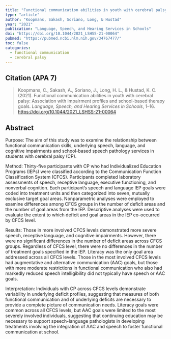 ```yaml
---
title: "Functional communication abilities in youth with cerebral palsy: Association with impairment profiles and school-based therapy goals"
type: "article"
author: "Koopmans, Sakash, Soriano, Long, & Hustad"
year: "2021"
publication: "Language, Speech, and Hearing Services in Schools"
doi: "https://doi.org/10.1044/2021_LSHSS-21-00064"
pubmed: "https://pubmed.ncbi.nlm.nih.gov/34767477/"
toc: false
categories:
  - functional communication
  - cerebral palsy
---
```


## Citation (APA 7)

> Koopmans, C., Sakash, A., Soriano, J., Long, H. L., & Hustad, K. C. (2021). Functional communication abilities in youth with cerebral palsy: Association with impairment profiles and school-based therapy goals. *Language, Speech, and Hearing Services in Schools*, 1--16. <https://doi.org/10.1044/2021_LSHSS-21-00064>

## Abstract

Purpose: The aim of this study was to examine the relationship between functional communication skills, underlying speech, language, and cognitive impairments and school-based speech pathology services in students with cerebral palsy (CP).

Method: Thirty-five participants with CP who had Individualized Education Programs (IEPs) were classified according to the Communication Function Classification System (CFCS). Participants completed laboratory assessments of speech, receptive language, executive functioning, and nonverbal cognition. Each participant's speech and language IEP goals were coded into treatment units and then categorized into seven, mutually exclusive target goal areas. Nonparametric analyses were employed to examine differences among CFCS groups in the number of deficit areas and the number of goal areas from the IEP. Descriptive analyses were used to evaluate the extent to which deficit and goal areas in the IEP co-occurred by CFCS level.

Results: Those in more involved CFCS levels demonstrated more severe speech, receptive language, and cognitive impairments. However, there were no significant differences in the number of deficit areas across CFCS groups. Regardless of CFCS level, there were no differences in the number of treatment goals specified in the IEP. Literacy was the only goal area addressed across all CFCS levels. Those in the most involved CFCS levels had augmentative and alternative communication (AAC) goals, but those with more moderate restrictions in functional communication who also had markedly reduced speech intelligibility did not typically have speech or AAC goals.

Interpretation: Individuals with CP across CFCS levels demonstrate variability in underlying deficit profiles, suggesting that measures of both functional communication and of underlying deficits are necessary to provide a complete picture of communication needs. Literacy goals were common across all CFCS levels, but AAC goals were limited to the most severely involved individuals, suggesting that continuing education may be necessary to support speech-language pathologists in developing treatments involving the integration of AAC and speech to foster functional communication at school.
